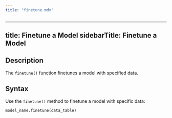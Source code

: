 ```yaml
---
title: "finetune.mdx"
---
```


---
title: Finetune a Model
sidebarTitle: Finetune a Model
---

## Description

The `finetune()` function finetunes a model with specified data.

## Syntax

Use the `finetune()` method to finetune a model with specific data:

```python
model_name.finetune(data_table)
```
